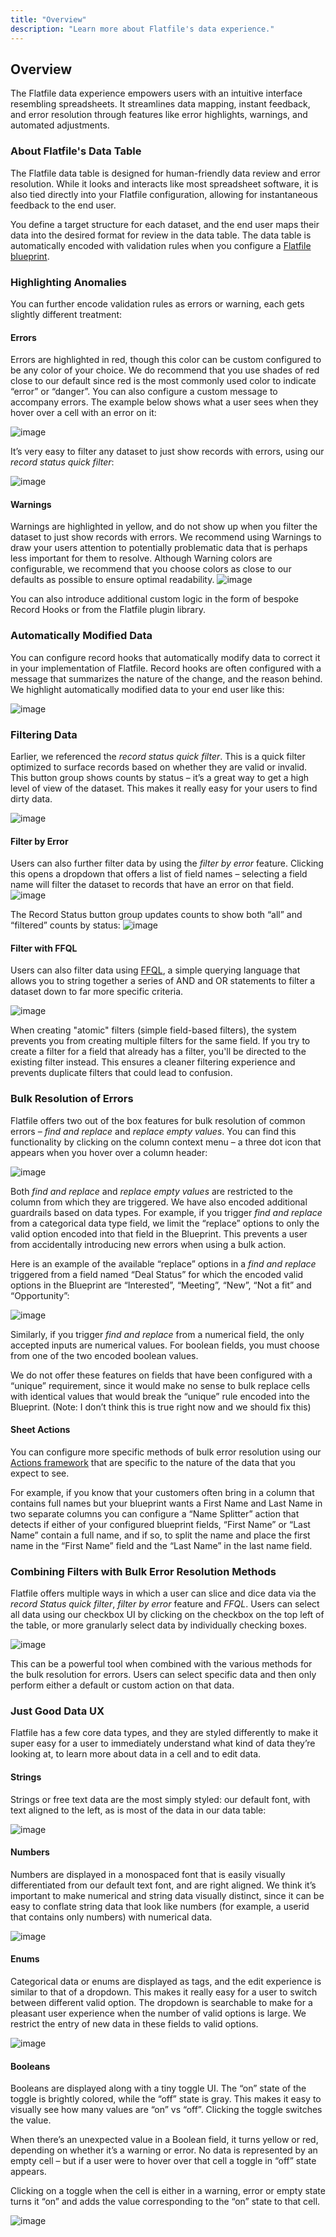 ```yaml
---
title: "Overview"
description: "Learn more about Flatfile's data experience."
---
```


## Overview

The Flatfile data experience empowers users with an intuitive interface
resembling spreadsheets. It streamlines data mapping, instant feedback, and
error resolution through features like error highlights, warnings, and automated
adjustments.

### About Flatfile's Data Table

The Flatfile data table is designed for human-friendly data review and error
resolution. While it looks and interacts like most spreadsheet software, it is
also tied directly into your Flatfile configuration, allowing for instantaneous
feedback to the end user.

You define a target structure for each dataset, and the end user maps their data
into the desired format for review in the data table. The data table is
automatically encoded with validation rules when you configure a
[Flatfile blueprint](https://flatfile.com/docs/blueprint/overview).

### Highlighting Anomalies

You can further encode validation rules as errors or warning, each gets slightly
different treatment:

#### Errors

Errors are highlighted in red, though this color can be custom configured to be
any color of your choice. We do recommend that you use shades of red close to
our default since red is the most commonly used color to indicate “error” or
“danger”. You can also configure a custom message to accompany errors. The
example below shows what a user sees when they hover over a cell with an error
on it:

![image](../images/data-experience/1_Errors.png)

It’s very easy to filter any dataset to just show records with errors, using our
_record status quick filter_:

![image](../images/data-experience/2_Record_status_filters.png)

#### Warnings

Warnings are highlighted in yellow, and do not show up when you filter the
dataset to just show records with errors. We recommend using Warnings to draw
your users attention to potentially problematic data that is perhaps less
important for them to resolve. Although Warning colors are configurable, we
recommend that you choose colors as close to our defaults as possible to ensure
optimal readability. ![image](../images/data-experience/3_Warnings.png)

​​You can also introduce additional custom logic in the form of bespoke Record
Hooks or from the Flatfile plugin library.

### Automatically Modified Data

You can configure record hooks that automatically modify data to correct it in
your implementation of Flatfile. Record hooks are often configured with a
message that summarizes the nature of the change, and the reason behind. We
highlight automatically modified data to your end user like this:

![image](../images/data-experience/4_Automatically_modified_data.png)

### Filtering Data

Earlier, we referenced the _record status quick filter_. This is a quick filter
optimized to surface records based on whether they are valid or invalid. This
button group shows counts by status – it’s a great way to get a high level of
view of the dataset. This makes it really easy for your users to find dirty
data.

![image](../images/data-experience/5_Record_status_filters.png)

#### Filter by Error

Users can also further filter data by using the _filter by error_ feature.
Clicking this opens a dropdown that offers a list of field names – selecting a
field name will filter the dataset to records that have an error on that field.
![image](../images/data-experience/6_Filter_by_error.png)

The Record Status button group updates counts to show both “all” and “filtered”
counts by status:
![image](../images/data-experience/7_filtered_button_group.png)

#### Filter with FFQL

Users can also filter data using
[FFQL](https://flatfile.com/docs/developer-tools/flatfile_query_language), a
simple querying language that allows you to string together a series of AND and
OR statements to filter a dataset down to far more specific criteria.

![image](../images/data-experience/8_FFQL.png)

When creating "atomic" filters (simple field-based filters), the system prevents you from creating multiple filters for the same field. If you try to create a filter for a field that already has a filter, you'll be directed to the existing filter instead. This ensures a cleaner filtering experience and prevents duplicate filters that could lead to confusion.

### Bulk Resolution of Errors

Flatfile offers two out of the box features for bulk resolution of common errors
– _find and replace_ and _replace empty values_. You can find this functionality
by clicking on the column context menu – a three dot icon that appears when you
hover over a column header:

![image](../images/data-experience/11_column_context_menu.png)

Both _find and replace_ and _replace empty values_ are restricted to the column
from which they are triggered. We have also encoded additional guardrails based
on data types. For example, if you trigger _find and replace_ from a categorical
data type field, we limit the “replace” options to only the valid option encoded
into that field in the Blueprint. This prevents a user from accidentally
introducing new errors when using a bulk action.

Here is an example of the available “replace” options in a _find and replace_
triggered from a field named “Deal Status” for which the encoded valid options
in the Blueprint are “Interested”, “Meeting”, “New”, “Not a fit” and
“Opportunity”:

![image](../images/data-experience/12_find_and_replace-categorical.png)

Similarly, if you trigger _find and replace_ from a numerical field, the only
accepted inputs are numerical values. For boolean fields, you must choose from
one of the two encoded boolean values.

We do not offer these features on fields that have been configured with a
“unique” requirement, since it would make no sense to bulk replace cells with
identical values that would break the “unique” rule encoded into the Blueprint.
(Note: I don’t think this is true right now and we should fix this)

#### Sheet Actions

You can configure more specific methods of bulk error resolution using our
[Actions framework](https://flatfile.com/docs/guides/actions) that are specific
to the nature of the data that you expect to see.

For example, if you know that your customers often bring in a column that
contains full names but your blueprint wants a First Name and Last Name in two
separate columns you can configure a “Name Splitter” action that detects if
either of your configured blueprint fields, “First Name” or “Last Name” contain
a full name, and if so, to split the name and place the first name in the “First
Name” field and the “Last Name” in the last name field.

### Combining Filters with Bulk Error Resolution Methods

Flatfile offers multiple ways in which a user can slice and dice data via the
_record Status quick filter_, _filter by error_ feature and _FFQL_. Users can
select all data using our checkbox UI by clicking on the checkbox on the top
left of the table, or more granularly select data by individually checking
boxes.

![image](../images/data-experience/13_Filters_checkbox.png)

This can be a powerful tool when combined with the various methods for the bulk
resolution for errors. Users can select specific data and then only perform
either a default or custom action on that data.

### Just Good Data UX

Flatfile has a few core data types, and they are styled differently to make it
super easy for a user to immediately understand what kind of data they’re
looking at, to learn more about data in a cell and to edit data.

#### Strings

Strings or free text data are the most simply styled: our default font, with
text aligned to the left, as is most of the data in our data table:

![image](../images/data-experience/14_string.png)

#### Numbers

Numbers are displayed in a monospaced font that is easily visually
differentiated from our default text font, and are right aligned. We think it’s
important to make numerical and string data visually distinct, since it can be
easy to conflate string data that look like numbers (for example, a userid that
contains only numbers) with numerical data.

![image](../images/data-experience/15_number.png)

#### Enums

Categorical data or enums are displayed as tags, and the edit experience is
similar to that of a dropdown. This makes it really easy for a user to switch
between different valid option. The dropdown is searchable to make for a
pleasant user experience when the number of valid options is large. We restrict
the entry of new data in these fields to valid options.

![image](../images/data-experience/16_enum.png)

#### Booleans

Booleans are displayed along with a tiny toggle UI. The “on” state of the toggle
is brightly colored, while the “off” state is gray. This makes it easy to
visually see how many values are “on” vs “off”. Clicking the toggle switches the
value.

When there’s an unexpected value in a Boolean field, it turns yellow or red,
depending on whether it’s a warning or error. No data is represented by an empty
cell – but if a user were to hover over that cell a toggle in “off” state
appears.

Clicking on a toggle when the cell is either in a warning, error or empty state
turns it “on” and adds the value corresponding to the “on” state to that cell.

![image](../images/data-experience/17_boolean.png)
